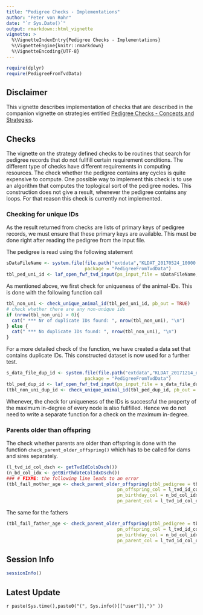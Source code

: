 ```yaml
---
title: "Pedigree Checks - Implementations"
author: "Peter von Rohr"
date: "`r Sys.Date()`"
output: rmarkdown::html_vignette
vignette: >
  %\VignetteIndexEntry{Pedigree Checks - Implementations}
  %\VignetteEngine{knitr::rmarkdown}
  %\VignetteEncoding{UTF-8}
---
```


```r
require(dplyr)
require(PedigreeFromTvdData)
```

## Disclaimer
This vignette describes implementation of checks that are described in the companion vignette on strategies entitled [Pedigree Checks - Concepts and Strategies](ConsistencyCheckStrategy.html). 

## Checks
The vignette on the strategy defined checks to be routines that search for pedigree records that do not fullfill certain requirement conditions. The different type of checks have different requirements in computing resources. The check whether the pedigree contains any cycles is quite expensive to compute. One possible way to implement this check is to use an algorithm that computes the toplogical sort of the pedigree nodes. This construction does not give a result, whenever the pedigree contains any loops. For that reason this check is currently not implemented. 

### Checking for unique IDs
As the result returned from checks are lists of primary keys of pedigree records, we must ensure that these primary keys are available. This must be done right after reading the pedigree from the input file.

The pedigree is read using the following statement

```r
sDataFileName <- system.file(file.path("extdata","KLDAT_20170524_10000.txt"), 
                             package = "PedigreeFromTvdData")
tbl_ped_uni_id <- laf_open_fwf_tvd_input(ps_input_file = sDataFileName, pb_out = TRUE)
```

As mentioned above, we first check for uniqueness of the animal-IDs. This is done with the following function call

```r
tbl_non_uni <- check_unique_animal_id(tbl_ped_uni_id, pb_out = TRUE)
# check whether there are any non-unique ids
if (nrow(tbl_non_uni) > 0){
  cat(" *** Nr of duplicate IDs found: ", nrow(tbl_non_uni), "\n")
} else {
  cat(" *** No duplicate IDs found: ", nrow(tbl_non_uni), "\n")
}
```

For a more detailed check of the function, we have created a data set that contains duplicate IDs. This constructed dataset is now used for a further test.

```r
s_data_file_dup_id <- system.file(file.path("extdata","KLDAT_20171214_dup_id_100.txt"), 
                             package = "PedigreeFromTvdData")
tbl_ped_dup_id <- laf_open_fwf_tvd_input(ps_input_file = s_data_file_dup_id, pb_out = TRUE)
(tbl_non_uni_dup_id <- check_unique_animal_id(tbl_ped_dup_id, pb_out = TRUE))
```

Whenever, the check for uniqueness of the IDs is successful the property of the maximum in-degree of every node is also fullfilled. Hence we do not need to write a separate function for a check on the maximum in-degree.

### Parents older than offspring
The check whether parents are older than offspring is done with the function `check_parent_older_offspring()` which has to be called for dams and sires separately.


```r
(l_tvd_id_col_dsch <- getTvdIdColsDsch())
(n_bd_col_idx <- getBirthdateColIdxDsch())
### # FIXME: the following line leads to an error
(tbl_fail_mother_age <- check_parent_older_offspring(ptbl_pedigree = tbl_ped_uni_id, 
                                         pn_offspring_col = l_tvd_id_col_dsch$TierIdCol, 
                                         pn_birthday_col = n_bd_col_idx, 
                                         pn_parent_col = l_tvd_id_col_dsch$MutterIdCol))
```

The same for the fathers

```r
(tbl_fail_father_age <- check_parent_older_offspring(ptbl_pedigree = tbl_ped, 
                                         pn_offspring_col = l_tvd_id_col_dsch$TierIdCol, 
                                         pn_birthday_col = n_bd_col_idx, 
                                         pn_parent_col = l_tvd_id_col_dsch$VaterIdCol))
```


## Session Info
```r
sessionInfo()
```


## Latest Update
`r paste(Sys.time(),paste0("(", Sys.info()[["user"]],")" ))`

